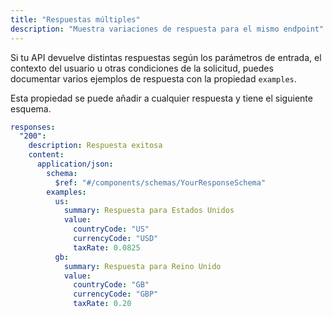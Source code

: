 ```yaml
---
title: "Respuestas múltiples"
description: "Muestra variaciones de respuesta para el mismo endpoint"
---
```


Si tu API devuelve distintas respuestas según los parámetros de entrada, el contexto del usuario u otras condiciones de la solicitud, puedes documentar varios ejemplos de respuesta con la propiedad `examples`.

Esta propiedad se puede añadir a cualquier respuesta y tiene el siguiente esquema.

```yaml
responses:
  "200":
    description: Respuesta exitosa
    content:
      application/json:
        schema:
          $ref: "#/components/schemas/YourResponseSchema"
        examples:
          us:
            summary: Respuesta para Estados Unidos
            value:
              countryCode: "US"
              currencyCode: "USD"
              taxRate: 0.0825
          gb:
            summary: Respuesta para Reino Unido
            value:
              countryCode: "GB"
              currencyCode: "GBP"
              taxRate: 0.20
```
